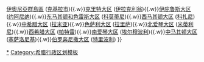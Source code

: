 {{Navbox
| name  = 希腊各区首府
| title = [[File:Flag of Greece.svg|25px|Flag of Greece]]&nbsp;[[希腊大区|希腊各大区]]及首府
| titlestyle = background:lightsteelblue;

| list1 =  [[阿提卡 (大區)|阿提卡大区]] ([[雅典]]){{.w}}[[伊奧尼亞群島區]] ([[克基拉市]]){{.w}}[[克里特|克里特大区]] ([[伊拉克利翁]]){{.w}}[[伊庇鲁斯 (大区)|伊庇鲁斯大区]] ([[约阿尼纳]]){{.w}}[[东马其顿-色雷斯|东马其顿和色雷斯大区]] ([[科莫蒂尼]]){{.w}}[[西马其顿|西马其顿大区]] ([[科扎尼]]){{.w}}[[中希腊|中希腊大区]] ([[拉米亚 (希腊城市)|拉米亚]]){{.w}}[[色萨利|色萨利大区]] ([[拉里萨]]){{.w}}[[北爱琴|北爱琴大区]] ([[米蒂利尼]]){{.w}}[[西希腊|西希腊大区]] ([[帕特雷]]){{.w}}[[南爱琴|南爱琴大区]] ([[埃尔穆波利]]){{.w}}[[中马其顿|中马其顿大区]] ([[塞萨洛尼基]]){{.w}}[[伯罗奔尼撒 (大区)|伯罗奔尼撒大区]] ([[特里波利]])
}}<noinclude>

[[Category:希腊大区首府|*]]
[[Category:希腊行政区划模板]]
</noinclude>